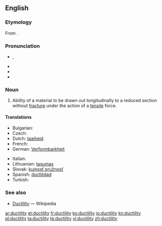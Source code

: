 ==English==

===Etymology===
From {{suffix|ductile|ity}}.

===Pronunciation===
* {{a|GenAm}} {{IPA|/dʌkˈtɪlɪdi/}}, {{SAMPA|/dVk"tIlIdi/}}
* {{audio|en-us-ductility.ogg|Audio (US)}}
* {{hyphenation|duc|til|i|ty}}
* {{rhymes|ɪlɪti}}

===Noun===
{{en-noun|ductilities|-}}

# {{physics}} Ability of a material to be drawn out longitudinally to a reduced section without [[fracture]] under the action of a [[tensile]] force.

====Translations====
{{trans-top|ability of a material to be drawn out longitudinally to a reduced section without fracture under the action of a tensile force}}
* Bulgarian: {{t|bg|разтегливост|f}}
* Czech: {{t|cs|tažnost|f}}
* Dutch: [[taaiheid]]
* French: {{t+|fr|ductilité|f}}
* German: [[Verformbarkheit]]
{{trans-mid}}
* Italian: {{t-|it|duttilità|f}}
* Lithuanian: [[tąsumas]] {{m}}
* Slovak: [[kujnosť]],[[pružnosť]] {{f}}
* Spanish: [[ductilidad]] {{f}}
* Turkish: {{t+|tr|süneklik}}
{{trans-bottom}}

===See also===
* [[w:Ductility|Ductility]] — Wikipedia

[[ar:ductility]]
[[et:ductility]]
[[fr:ductility]]
[[ko:ductility]]
[[io:ductility]]
[[kn:ductility]]
[[pl:ductility]]
[[ta:ductility]]
[[te:ductility]]
[[vi:ductility]]
[[zh:ductility]]